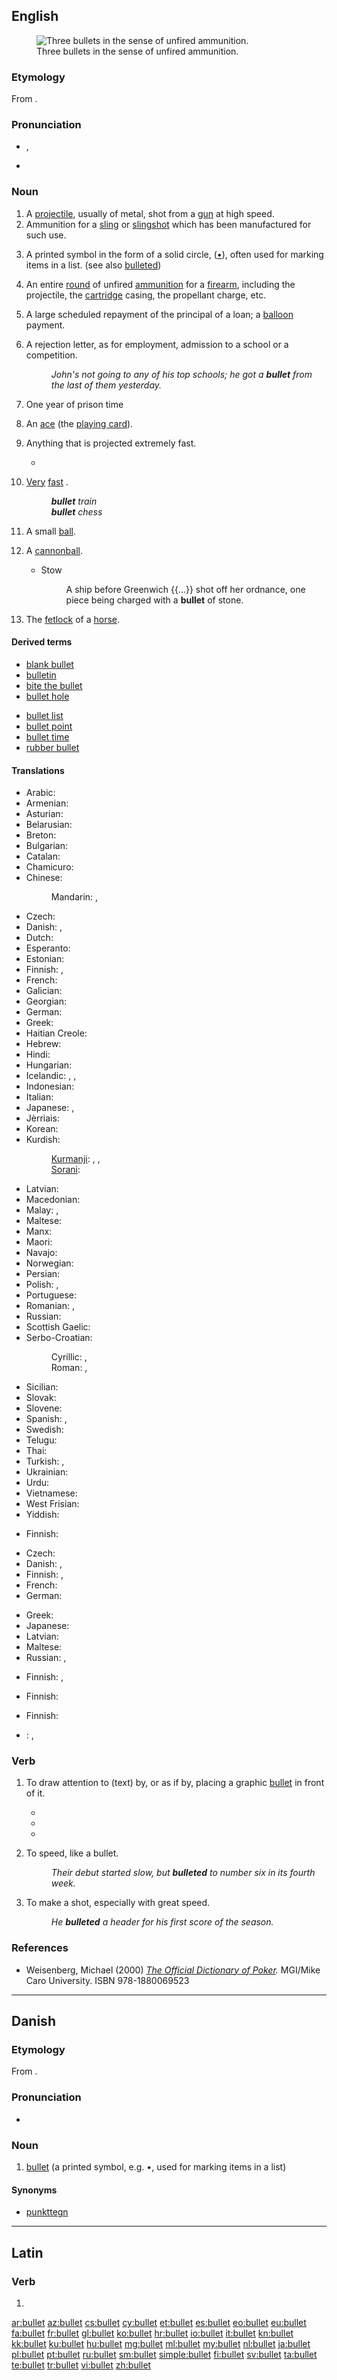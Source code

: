 ==English==
{{wikipedia}}
[[Image:Tokarev%2Cparabellum%2C32.JPG|thumb|right|Three bullets in the sense of unfired ammunition.]]

===Etymology===
From {{etyl|frm}} {{term|boulette|lang=frm}}.

===Pronunciation===
* {{a|UK}} {{IPA|/bʊl.ɪt/}}, {{X-SAMPA|/bUl.It/}}
* {{audio|en-us-bullet.ogg|Audio (US)}}
*: {{rhymes|ʊlɪt}}

===Noun===
{{en-noun}}

# A [[projectile]], usually of metal, shot from a [[gun]] at high speed.
# Ammunition for a [[sling]] or [[slingshot]] which has been manufactured for such use.
# {{typography}} A printed symbol in the form of a solid circle, ([[•]]), often used for marking items in a list.  (see also [[bulleted]])
# {{informal}} An entire [[round]] of unfired [[ammunition]] for a [[firearm]], including the projectile, the [[cartridge]] casing, the propellant charge, etc.
# {{banking|finance}} A large scheduled repayment of the principal of a loan; a [[balloon]] payment.
# A rejection letter, as for employment, admission to a school or a competition.
#: ''John's not going to any of his top schools; he got a '''bullet''' from the last of them yesterday.''
# {{slang}} One year of prison time
# {{slang}} An [[ace]] (the [[playing card]]).
# {{figuratively}} Anything that is projected extremely fast.
#* {{quote-news
|year=2011
|date=January 19
|author=Jonathan Stevenson
|title=Leeds   1 - 3   Arsenal
|work=BBC
|url=http://news.bbc.co.uk/sport2/hi/football/fa_cup/9364559.stm
|page=
|passage=Just as it appeared Arsenal had taken the sting out of the tie, Johnson produced a moment of outrageous quality, thundering a '''bullet''' of a left foot shot out of the blue and into the top left-hand corner of Wojciech Szczesny's net with the Pole grasping at thin air. }}
# {{context|in attributive use}} [[very|Very]] [[fast]] {{gloss|[[speedy]]}}.
#: '''''bullet''' train''
#: '''''bullet''' chess''
# {{obsolete}} A small [[ball]]. <!--Webster 1913-->
# {{obsolete}} A [[cannonball]].
#* Stow
#*: A ship before Greenwich {{...}} shot off her ordnance, one piece being charged with a '''bullet''' of stone.
# {{obsolete}} The [[fetlock]] of a [[horse]].

====Derived terms====
{{rel-top|terms derived from ''bullet (noun)''}}
* [[blank bullet]]
* [[bulletin]]
* [[bite the bullet]]
* [[bullet hole]]
{{rel-mid}}
* [[bullet list]]
* [[bullet point]]
* [[bullet time]]
* [[rubber bullet]]
{{rel-bottom}}

====Translations====
{{trans-top|projectile}}
* Arabic: {{t-|ar|رصاصة|f|tr=raSaaSa}}
* Armenian: {{t-|hy|փամփուշտ|tr=pʿampʿušt|sc=Armn}}
* Asturian: {{t-|ast|bala|f}}
* Belarusian: {{t-|be|куля|f|tr=kúlja|sc=Cyrl}}
* Breton: {{t+|br|boled|m}}
* Bulgarian: {{t-|bg|куршум|m|tr=kúršum}}
* Catalan: {{t-|ca|bala|f}}
* Chamicuro: {{tø|ccc|wala}}
* Chinese:
*: Mandarin: {{t-|cmn|子彈|sc=Hani}},  {{t-|cmn|子弹|tr=zǐdàn|sc=Hani}}
* Czech: {{t-|cs|kulka|f}}
* Danish: {{t-|da|kugle|c}}, {{t+|da|projektil|n}}
* Dutch: {{t+|nl|kogel|m}}
* Esperanto: {{t-|eo|kuglo|xs=Esperanto}}
* Estonian: {{t+|et|kuul}}
* Finnish: {{t+|fi|luoti}}, {{t+|fi|kuula}}
* French: {{t+|fr|balle|f}}
* Galician: {{t-|gl|bala|f}}
* Georgian: {{t-|ka|ტყვია|tr=tqvia|sc=Geor|xs=Georgian}}
* German: {{t+|de|Kugel|f}}
* Greek: {{t+|el|σφαίρα|f|tr=sfaíra}}
* Haitian Creole: {{tø|ht|bal}}
* Hebrew: {{t+|he|כדור|m|tr=kadúr|sc=Hebr}}
* Hindi: {{t-|hi|गोली|f|tr=golī|xs=Hindi}}
* Hungarian: {{t+|hu|lövedék}}
* Icelandic: {{t+|is|byssukúla|f}}, {{t+|is|kúla|f}}, {{t+|is|skot|n}}
* Indonesian: {{t+|id|peluru|xs=Indonesian}}
* Italian: {{t-|it|proiettile|m}}
* Japanese: {{t-|ja|弾丸|tr=だんがん, dangan}}, {{t+|ja|弾|tr=たま, tama}}
* Jèrriais: {{tø|roa-jer|balle|f}}
* Korean: {{t+|ko|탄알|tr=tanal|sc=Hang}}
* Kurdish:
*: [[Kurmanji]]: {{t|ku|gulle|f}}, {{t|ku|fîşek|f}}, {{t|ku|telqe|f}}
*: [[Sorani]]: {{t|ku|گوله‌}}
{{trans-mid}}
* Latvian: {{t-|lv|lode|f|xs=Latvian}}
* Macedonian: {{t-|mk|куршум|m|tr=kúršum}}
* Malay: {{t-|ms|pelor}}, {{t-|ms|peluru}}
* Maltese: {{t-|mt|balla|xs=Maltese}}
* Manx: {{t-|gv|bullad|xs=Manx}}
* Maori: {{t-|mi|matā|xs=Maori}}
* Navajo: {{tø|nv|bikʼáʼ}}
* Norwegian: {{t+|no|kule}}
* Persian: {{t+|fa|گلوله|xs=Persian}}
* Polish: {{t+|pl|pocisk|m}}, {{t+|pl|kula|f}}
* Portuguese: {{t+|pt|bala|f}}
* Romanian: {{t-|ro|glonț|n}}, {{t-|ro|glonte|n}}
* Russian: {{t+|ru|пуля|f|tr=púlja}}
* Scottish Gaelic: {{t-|gd|peilear|m|xs=Scottish Gaelic}}
* Serbo-Croatian:
*: Cyrillic: {{t-|sh|метак|m}}, {{t-|sh|тане|n}}
*: Roman: {{t-|sh|metak|m}}, {{t-|sh|tane|n}}
* Sicilian: {{t+|scn|badda|f|xs=Sicilian}}
* Slovak: {{t-|sk|guľka|f}}
* Slovene: {{t+|sl|krogla|f}}
* Spanish: {{t+|es|bala|f}}, {{t+|es|proyectil|m}}
* Swedish: {{t+|sv|kula|c}}
* Telugu: {{t+|te|తూటా|tr=tooTaa}}
* Thai: {{t+|th|กระสุน|tr=gràsŭn|sc=Thai}}
* Turkish: {{t+|tr|mermi}}, {{t+|tr|kurşun}}
* Ukrainian: {{t-|uk|куля|f|tr=kúlja|sc=Cyrl}}
* Urdu: {{t-|ur|گولی|f|tr=golī|xs=Urdu}}
* Vietnamese: {{t+|vi|đạn|xs=Vietnamese}}
* West Frisian: {{t-|fy|kûgel}}
* Yiddish: {{t-|yi|קויל|f|tr=koyl|xs=Yiddish}}
{{trans-bottom}}

{{trans-top|ammunition for a sling}}
* Finnish: {{t+|fi|ammus}}
{{trans-mid}}
{{trans-bottom}}

{{trans-top|typography: printed symbol in the form of a solid circle}}
* Czech: {{t-|cs|odrážka|f}}
* Danish: {{t-|da|bullet|c}}, {{t-|da|punkttegn|n}}
* Finnish: {{t-|fi|luettelopallo}}, {{t-|fi|pallura}}
* French: {{t+|fr|puce|m}}
* German: {{t-|de|Aufzählungszeichen|n}}
{{trans-mid}}
* Greek: {{t+|el|βούλα|f|tr=voúla}}
* Japanese: {{t-|ja|ビュレット|tr=byuretto}}
* Latvian: {{t+|lv|punkts|m|xs=Latvian}}
* Maltese: {{t-|mt|dott|xs=Maltese}}
* Russian: {{t-|ru|маркер списка|m|tr=márker spíska}},  {{t+|ru|буллит|m|tr=búllit}}
{{trans-bottom}}

{{trans-top|informal: round of unfired ammunition}}
* Finnish: {{t+|fi|kuti}}, {{t+|fi|pati}}
{{trans-mid}}
{{trans-bottom}}

{{trans-top|banking: large scheduled payment}}
* Finnish: {{t-|fi|kertamaksu}}
{{trans-mid}}
{{trans-bottom}}

{{trans-top|rejection letter}}
* Finnish: {{t+|fi|bumerangi}}
{{trans-mid}}
{{trans-bottom}}

{{checktrans-top}}
* {{ttbc|pt}}: {{t+|pt|bala|f}}, {{t+|pt|balaço|m}}
{{trans-bottom}}

===Verb===
{{en-verb}}

# {{transitive|informal}} To draw attention to (text) by, or as if by, placing a graphic [[bullet]] in front of it.
#* {{quote-book|title=Merriam-Webster's collegiate encyclopedia‎|page=x|author=Merriam-Webster, Inc|year=2000|passage=For instance, in the article on Tim Berners-Lee, we have '''bulleted''' "World Wide Web"}}
#* {{quote-book|title=HazMat data: for first response, transportation, storage, and security‎|page=x|author=Richard P. Pohanish|year=2004|passage=The author has '''bulleted''' this section to make it easier to read and included important notes and warnings.}}
#* {{quote-book|title=The law of attraction in action|page=42|author=Deanna Davis|year=2008|passage=I had mind-mapped everything from my business to my baby girl's needs and had '''bulleted''' my talking points, brownie points, and breaking points for just about every life area}}
# {{intransitive|informal}} To speed, like a bullet.
#: ''Their debut started slow, but '''bulleted''' to number six in its fourth week.''
# {{transitive|informal}} To make a shot, especially with great speed.
#: ''He '''bulleted''' a header for his first score of the season.''

===References===
* Weisenberg, Michael (2000) ''[http://www.poker1.com/mcu/pokerdictionary/mculib_dictionary_info.asp The Official Dictionary of Poker].''  MGI/Mike Caro University.  ISBN 978-1880069523

----

==Danish==

===Etymology===
From {{etyl|en|da}} {{term|bullet|lang=en}}.

===Pronunciation===
* {{IPA|/bulət/|[ˈb̥uləd̥]|lang=da}}

===Noun===
{{head|da|noun|plural indefinite|bullets|no definite forms}}

# {{typography|lang=da}} [[bullet#English|bullet]] (a printed symbol, e.g. •, used for marking items in a list) {{defdate|from 1994}}

====Synonyms====
* [[punkttegn]]

----

==Latin==

===Verb===
{{la-verb-form|bullet}}

# {{conjugation of|bullo|bullō|3|s|pres|act|sub|lang=la}}

[[ar:bullet]]
[[az:bullet]]
[[cs:bullet]]
[[cy:bullet]]
[[et:bullet]]
[[es:bullet]]
[[eo:bullet]]
[[eu:bullet]]
[[fa:bullet]]
[[fr:bullet]]
[[gl:bullet]]
[[ko:bullet]]
[[hr:bullet]]
[[io:bullet]]
[[it:bullet]]
[[kn:bullet]]
[[kk:bullet]]
[[ku:bullet]]
[[hu:bullet]]
[[mg:bullet]]
[[ml:bullet]]
[[my:bullet]]
[[nl:bullet]]
[[ja:bullet]]
[[pl:bullet]]
[[pt:bullet]]
[[ru:bullet]]
[[sm:bullet]]
[[simple:bullet]]
[[fi:bullet]]
[[sv:bullet]]
[[ta:bullet]]
[[te:bullet]]
[[tr:bullet]]
[[vi:bullet]]
[[zh:bullet]]